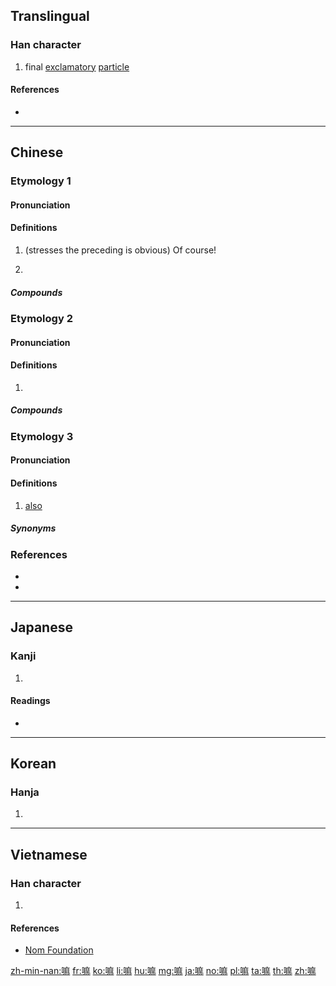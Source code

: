 {{character info/new}}
==Translingual==

===Han character===
{{Han char|rn=30|rad=口|as=11|sn=14|four=60094|canj=RIDD,RIJC|ids=⿰口麻}}

# final [[exclamatory]] [[particle]]

====References====
* {{Han ref|kx=0206.201|dkj=04230|dj=0429.190|hdz=10678.070|uh=561B|ud=22043|bh=B9C0|bd=47552}}

----

==Chinese==
{{attention|hak|read as "mà"?}}

===Etymology 1===
{{zh-forms}}

====Pronunciation====
{{zh-pron
|m=ma,má
|c=maa3
|cat=
}}

====Definitions====
{{zh-hanzi}}

# (stresses the preceding is obvious) Of course!
#: {{zh-x|這樣 嘛！|{{That's how it is!|zh}}}}
# {{n-g|signals a pause in a sentence, similar to the function of a comma}}
#: {{zh-x|你 嘛，不必 去。|{{t-needed|zh}}}}

=====Compounds=====
{{zh-der|幹嘛}}

===Etymology 2===
{{zh-forms}}

====Pronunciation====
{{zh-pron
|m=ma
|c=maa4
|cat=
}}

====Definitions====
{{zh-hanzi}}

# {{zh-only|喇嘛}}

=====Compounds=====
{{zh-der|喇嘛|喇嘛教|班禪喇嘛|燒喇嘛|達賴喇嘛}}

===Etymology 3===
{{zh-forms}}

====Pronunciation====
{{zh-pron
|mn=mā/mà/--mah
|cat=
}}

====Definitions====
{{zh-hanzi}}

# {{lb|zh|Min Nan}} [[also]]

=====Synonyms=====
{{zh-dial|也}}

===References===
* {{R:yue:mfccd}}
* {{thcwd|10417}}

----

==Japanese==

===Kanji===
{{ja-kanji|grade=|rs=口11}}

# {{defn|lang=ja|sort=口11}}

====Readings====
* {{ja-readings|on=[[ま]] (ma)|kun=}}

----

==Korean==

===Hanja===
{{ko-hanja|hangeul=마|rv=ma|mr=ma|y=ma}}

# {{defn|lang=ko|sort=口11}}

----

==Vietnamese==

===Han character===
{{vi-hantu|[[ma]]|rs=口11}}

# {{defn|lang=vi|sort=口11}}

====References====
* [http://nomfoundation.org/common/nom_details.php?codepoint=561b Nom Foundation]

[[zh-min-nan:嘛]]
[[fr:嘛]]
[[ko:嘛]]
[[li:嘛]]
[[hu:嘛]]
[[mg:嘛]]
[[ja:嘛]]
[[no:嘛]]
[[pl:嘛]]
[[ta:嘛]]
[[th:嘛]]
[[zh:嘛]]